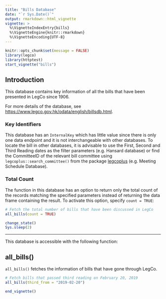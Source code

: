 ```yaml
---
title: "Bills Database"
date: "`r Sys.Date()`"
output: rmarkdown::html_vignette
vignette: >
  %\VignetteIndexEntry{bills} 
  %\VignetteEngine{knitr::rmarkdown} 
  %\VignetteEncoding{UTF-8}
---
```


```r
knitr::opts_chunk$set(message = FALSE)
library(legco)
library(httptest)
start_vignette("bills")
```

## Introduction

This database contains key information of all the bills that have been presented in LegCo since 1906.

For more details of the database, see <https://www.legco.gov.hk/odata/english/billsdb.html>.

### Key Identifiers

This database has an `InternalKey` which has little value since there is only one data endpoint and 
it is not interchangeable with other databases. To locate the bill in other databases, it is advisable
to use the First, Second and Third Reading dates as the filter parameters (e.g. Hansard database) or 
find the CommitteeID of the relevant bill committee using `legcoplus::search_committee()` from 
the package [legcoplus](https://github.com/elgarteo/legcoplus) (e.g. Meeting Schedule Database).

### Total Count

The function in this database has an option to return only the total count of the records matching 
the specified parameters instead of returning the data frame containing the result.
To activate this option, specify `count = TRUE`:

```r
# Fetch the total number of bills that have been discussed in LegCo
all_bills(count = TRUE)
```
```r
change_state()
Sys.sleep(2)
```

---

This database is accessible with the following function:

## all_bills()

`all_bills()` fetches the information of bills that have gone through LegCo.

```r
# Fetch bills that passed third reading on February 20, 2019
all_bills(third_from = "2019-02-20")
```
```r
end_vignette()
```

